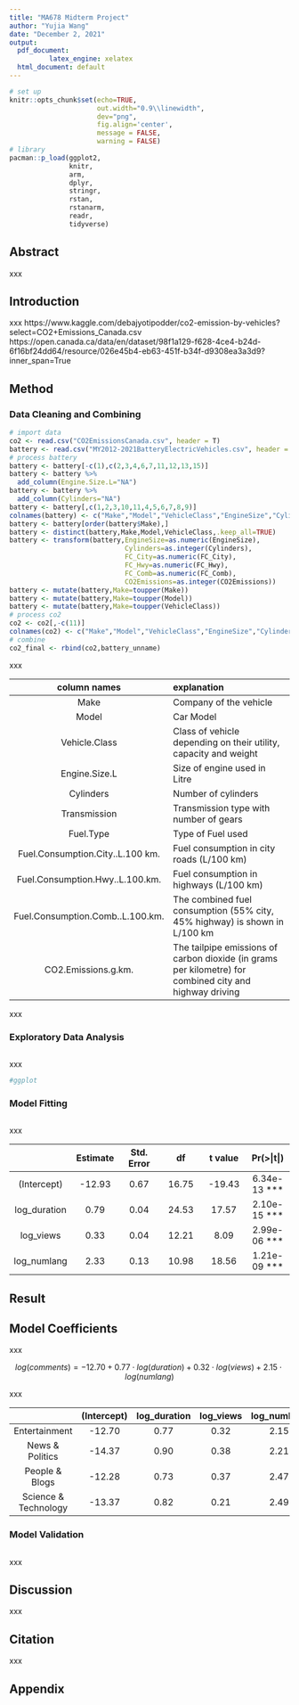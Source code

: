 ```yaml
---
title: "MA678 Midterm Project"
author: "Yujia Wang"
date: "December 2, 2021"
output:
  pdf_document: 
          latex_engine: xelatex
  html_document: default
---
```


```r
# set up
knitr::opts_chunk$set(echo=TRUE,
                      out.width="0.9\\linewidth",
                      dev="png",
                      fig.align='center',
                      message = FALSE,
                      warning = FALSE)
# library
pacman::p_load(ggplot2,
               knitr,
               arm,
               dplyr,
               stringr,
               rstan,
               rstanarm,
               readr,
               tidyverse)
```

## Abstract

xxx 

## Introduction

xxx
https://www.kaggle.com/debajyotipodder/co2-emission-by-vehicles?select=CO2+Emissions_Canada.csv
https://open.canada.ca/data/en/dataset/98f1a129-f628-4ce4-b24d-6f16bf24dd64/resource/026e45b4-eb63-451f-b34f-d9308ea3a3d9?inner_span=True

## Method

### Data Cleaning and Combining

```r
# import data
co2 <- read.csv("CO2EmissionsCanada.csv", header = T)
battery <- read.csv("MY2012-2021BatteryElectricVehicles.csv", header = T)
# process battery
battery <- battery[-c(1),c(2,3,4,6,7,11,12,13,15)]
battery <- battery %>%
  add_column(Engine.Size.L="NA")
battery <- battery %>%
  add_column(Cylinders="NA")
battery <- battery[,c(1,2,3,10,11,4,5,6,7,8,9)]
colnames(battery) <- c("Make","Model","VehicleClass","EngineSize","Cylinders","Transmission","FuelType","FC_City","FC_Hwy","FC_Comb","CO2Emissions")
battery <- battery[order(battery$Make),]
battery <- distinct(battery,Make,Model,VehicleClass,.keep_all=TRUE)
battery <- transform(battery,EngineSize=as.numeric(EngineSize), 
                             Cylinders=as.integer(Cylinders),
                             FC_City=as.numeric(FC_City),
                             FC_Hwy=as.numeric(FC_Hwy),
                             FC_Comb=as.numeric(FC_Comb),
                             CO2Emissions=as.integer(CO2Emissions))
battery <- mutate(battery,Make=toupper(Make))
battery <- mutate(battery,Make=toupper(Model))
battery <- mutate(battery,Make=toupper(VehicleClass))
# process co2
co2 <- co2[,-c(11)]
colnames(co2) <- c("Make","Model","VehicleClass","EngineSize","Cylinders","Transmission","FuelType","FC_City","FC_Hwy","FC_Comb","CO2Emissions")
# combine
co2_final <- rbind(co2,battery_unname)
```

xxx

|column names                     |explanation|
|:--:                             |:-----|
|Make                             |Company of the vehicle|
|Model                            |Car Model|
|Vehicle.Class                    |Class of vehicle depending on their utility, capacity and weight|
|Engine.Size.L                    |Size of engine used in Litre|
|Cylinders                        |Number of cylinders|
|Transmission                     |Transmission type with number of gears|
|Fuel.Type                        |Type of Fuel used|
|Fuel.Consumption.City..L.100 km. |Fuel consumption in city roads (L/100 km)|
|Fuel.Consumption.Hwy..L.100.km.  |Fuel consumption in highways (L/100 km)|
|Fuel.Consumption.Comb..L.100.km. |The combined fuel consumption (55% city, 45% highway) is shown in L/100 km|
|CO2.Emissions.g.km.              |The tailpipe emissions of carbon dioxide (in grams per kilometre) for combined city and highway driving|

xxx

### Exploratory Data Analysis

```r

```

xxx  

```r
#ggplot
```

### Model Fitting

```r

```

xxx

|                |Estimate   |Std. Error  |df        |t value |Pr(>&#124;t&#124;) |
|:---:           |:---:      |:---:       |:---:     |:---:   |:---:              |
|(Intercept)     |-12.93     |0.67        |16.75     |-19.43  |6.34e-13 ***       |
|log_duration    |0.79       |0.04        |24.53     |17.57   |2.10e-15 ***       |
|log_views       |0.33       |0.04        |12.21     |8.09    |2.99e-06 ***       |
|log_numlang     |2.33       |0.13        |10.98     |18.56   |1.21e-09 ***       |

## Result

## Model Coefficients

xxx

$$log(comments)= -12.70 + 0.77\cdot log(duration) + 0.32\cdot log(views) + 2.15\cdot log(numlang)$$

xxx

|                        |(Intercept) |log_duration |log_views  |log_numlang |
|:---:                   |:---:       |:---:        |:---:      |:---:       |
|Entertainment           |-12.70      |0.77         |0.32       |2.15        |
|News & Politics         |-14.37      |0.90         |0.38       |2.21        |
|People & Blogs          |-12.28      |0.73         |0.37       |2.47        |
|Science & Technology    |-13.37      |0.82         |0.21       |2.49        |

### Model Validation

```r

```
   
xxx

## Discussion

xxx

## Citation

xxx    

\newpage
## Appendix
```r

```













